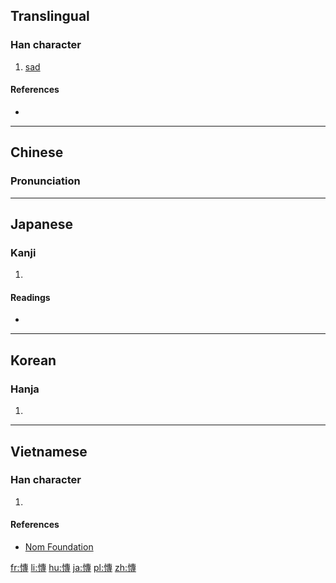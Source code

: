 ==Translingual==

===Han character===
{{Han char|rn=61|rad=心|as=11|sn=14|four=9504<sub>3</sub>|canj=心十戈戈 (PJII)|ids=⿰[[忄]][[專]]}}

# [[sad]]

====References====
* {{Han ref|kx=0400.050|dkj=11137|dj=0740.010|hdz=42345.020|uh=6171|ud=24945|bh=E1C6|bd=57798}}

----

==Chinese==
{{zh-forms}}

===Pronunciation===
{{zh-pron
|m=tuán
|c=tyun4
|mc=y
|oc=y
|ma=
|cat=a
}}

----

==Japanese==

===Kanji===
{{ja-kanji|grade=|rs=心11}}

# {{defn|lang=ja|sort=心11}}

====Readings====
* {{ja-readings|on=[[たん]] (tan), [[だん]] (dan), [[せん]] (sen)|kun=[[うれえる]] (ureeru)}}

----

==Korean==

===Hanja===
{{ko-hanja|hangeul=단|eumhun=|rv=dan|mr=tan|y=tan}}

# {{defn|lang=ko|sort=心11}}

----

==Vietnamese==

===Han character===
{{vi-readings|rs=心11| hanviet = huệ}}

# {{defn|lang=vi|sort=心11}}

====References====
*[http://nomfoundation.org/common/nom_details.php?codepoint=6171 Nom Foundation]

[[fr:慱]]
[[li:慱]]
[[hu:慱]]
[[ja:慱]]
[[pl:慱]]
[[zh:慱]]